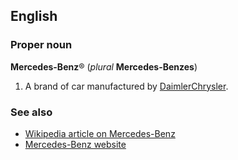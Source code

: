 ==English==
===Proper noun===
'''Mercedes-Benz'''&reg; (''plural'' '''Mercedes-Benzes''')

#A brand of car manufactured by [[w:DaimlerChrysler|DaimlerChrysler]].

===See also===
*[[w:Mercedes-Benz|Wikipedia article on Mercedes-Benz]]
*[http://www.mercedes-benz.com/mbcom/international/international_website/en/com.html/ Mercedes-Benz website]